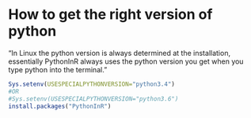 
# How to get the right version of python

"In Linux the python version is always determined at the installation,
essentially PythonInR always uses the python version you get when you type
python into the terminal."



```r
Sys.setenv(USESPECIALPYTHONVERSION="python3.4")
#OR
#Sys.setenv(USESPECIALPYTHONVERSION="python3.6")
install.packages("PythonInR")
```
